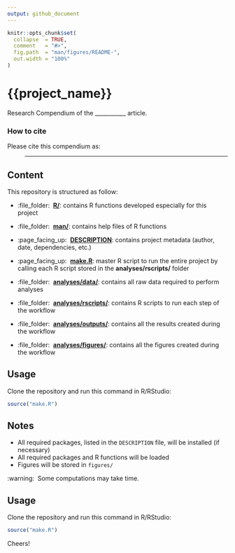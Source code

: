 ```yaml
---
output: github_document
---
```


<!-- README.md is generated from README.Rmd. Please edit that file -->


```r
knitr::opts_chunk$set(
  collapse  = TRUE,
  comment   = "#>",
  fig.path  = "man/figures/README-",
  out.width = "100%"
)
```



# {{project_name}}



Research Compendium of the ___________ article.



### How to cite



Please cite this compendium as: 

> ___________



## Content



This repository is structured as follow:

- :file_folder: &nbsp;[**R/**](https://github.com/ahasverus/{{project_name}}/tree/master/R):
contains R functions developed especially for this project

- :file_folder: &nbsp;[**man/**](https://github.com/ahasverus/{{project_name}}/tree/master/man):
contains help files of R functions

- :page_facing_up: &nbsp;[**DESCRIPTION**](https://github.com/ahasverus/{{project_name}}/tree/master/DESCRIPTION):
contains project metadata (author, date, dependencies, etc.)

- :page_facing_up: &nbsp;[**make.R**](https://github.com/ahasverus/{{project_name}}/tree/master/make.R):
master R script to run the entire project by calling each R script stored in the **analyses/rscripts/** folder

- :file_folder: &nbsp;[**analyses/data/**](https://github.com/ahasverus/{{project_name}}/tree/master/analyses/data):
contains all raw data required to perform analyses

- :file_folder: &nbsp;[**analyses/rscripts/**](https://github.com/ahasverus/{{project_name}}/tree/master/analyses/rscripts/):
contains R scripts to run each step of the workflow

- :file_folder: &nbsp;[**analyses/outputs/**](https://github.com/ahasverus/{{project_name}}/tree/master/analyses/outputs):
contains all the results created during the workflow

- :file_folder: &nbsp;[**analyses/figures/**](https://github.com/ahasverus/{{project_name}}/tree/master/analyses/figures):
contains all the figures created during the workflow



## Usage



Clone the repository and run this command in R/RStudio:

```r
source("make.R")
```



## Notes



- All required packages, listed in the `DESCRIPTION` file, will be installed (if necessary)
- All required packages and R functions will be loaded
- Figures will be stored in `figures/`


:warning: &nbsp;Some computations may take time.



## Usage



Clone the repository and run this command in R/RStudio:

```r
source("make.R")
```


Cheers!
